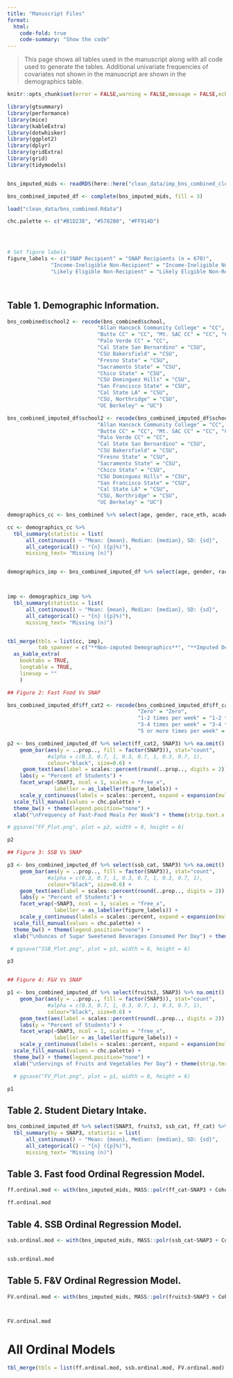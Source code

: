 ```yaml
---
title: "Manuscript Files"
format:
  html:
    code-fold: true
    code-summary: "Show the code"
---
```


> This page shows all tables used in the manuscript along with all code used to generate the tables. Additional univariate frequencies of covariates not shown in the manuscript are shown in the demographics table.

```r
knitr::opts_chunk$set(error = FALSE,warning = FALSE,message = FALSE,echo = TRUE)

library(gtsummary)
library(performance)
library(mice)
library(kableExtra)
library(dotwhisker)
library(ggplot2)
library(dplyr)
library(gridExtra)
library(grid)
library(tidymodels)


bns_imputed_mids <- readRDS(here::here("clean_data/imp_bns_combined_clean_mids.RData"))

bns_combined_imputed_df <- complete(bns_imputed_mids, fill = 3)

load("clean_data/bns_combined.Rdata")

chc.palette <- c("#B1D238", "#5782B0", "#FF914D")




# Set figure labels
figure_labels <- c("SNAP Recipient" = "SNAP Recipients (n = 670)", 
              "Income-Ineligible Non-Recipient" = "Income-Ineligible Non-Recipients (n = 321)", 
              "Likely Eligible Non-Recipient" = "Likely Eligible Non-Recipients (n = 1,371)")




```


## Table 1. Demographic Information.

```r
bns_combined$school2 <- recode(bns_combined$school,
                             "Allan Hancock Community College" = "CC",
                             "Butte CC" = "CC", "Mt. SAC CC" = "CC", "Clovis CC" = "CC",
                             "Palo Verde CC" = "CC", 
                             "Cal State San Bernardino" = "CSU",
                             "CSU Bakersfield" = "CSU",
                             "Fresno State" = "CSU",
                             "Sacramento State" = "CSU",
                             "Chico State" = "CSU",
                             "CSU Dominguez Hills" = "CSU",
                             "San Francisco State" = "CSU",
                             "Cal State LA" = "CSU",
                             "CSU, Northridge" = "CSU",
                             "UC Berkeley" = "UC")

bns_combined_imputed_df$school2 <- recode(bns_combined_imputed_df$school,
                             "Allan Hancock Community College" = "CC",
                             "Butte CC" = "CC", "Mt. SAC CC" = "CC", "Clovis CC" = "CC",
                             "Palo Verde CC" = "CC", 
                             "Cal State San Bernardino" = "CSU",
                             "CSU Bakersfield" = "CSU",
                             "Fresno State" = "CSU",
                             "Sacramento State" = "CSU",
                             "Chico State" = "CSU",
                             "CSU Dominguez Hills" = "CSU",
                             "San Francisco State" = "CSU",
                             "Cal State LA" = "CSU",
                             "CSU, Northridge" = "CSU",
                             "UC Berkeley" = "UC")

```

```r




demographics_cc <- bns_combined %>% select(age, gender, race_eth, academic_level, Cohort, school2, SNAP3, SNAP_eligible, cooking_confident, health_conscious, physical_activity, ssb_cat, ff_cat, fruits3, food_insecure_2item,  units, paid_work_hours)

cc <- demographics_cc %>% 
  tbl_summary(statistic = list(
      all_continuous() ~ "Mean: {mean}, Median: {median}, SD: {sd}",
      all_categorical() ~ "{n} ({p}%)"),
      missing_text= "Missing (n)")


demographics_imp <- bns_combined_imputed_df %>% select(age, gender, race_eth, academic_level, Cohort, school2, SNAP3, SNAP_eligible, cooking_confident, health_conscious, physical_activity, ssb_cat, ff_cat, fruits3, food_insecure_2item,  units, paid_work_hours)



imp <- demographics_imp %>% 
  tbl_summary(statistic = list(
      all_continuous() ~ "Mean: {mean}, Median: {median}, SD: {sd}",
      all_categorical() ~ "{n} ({p}%)"),
      missing_text= "Missing (n)")


tbl_merge(tbls = list(cc, imp), 
          tab_spanner = c("**Non-imputed Demographics**", "**Imputed Demographics**")) %>% 
  as_kable_extra(
    booktabs = TRUE,
    longtable = TRUE,
    linesep = ""
    )

```



```r

## Figure 2: Fast Food Vs SNAP

bns_combined_imputed_df$ff_cat2 <- recode(bns_combined_imputed_df$ff_cat,
                                          "Zero" = "Zero",
                                          "1-2 times per week" = "1-2 times",
                                          "3-4 times per week" = "3-4 times",
                                          "5 or more times per week" = "5 or more times")

p2 <- bns_combined_imputed_df %>% select(ff_cat2, SNAP3) %>% na.omit() %>% ggplot(aes(x= ff_cat2,  group=SNAP3)) + 
    geom_bar(aes(y = ..prop.., fill = factor(SNAP3)), stat="count",
             #alpha = c(0.3, 0.7, 1, 0.3, 0.7, 1, 0.3, 0.7, 1), 
             colour="black", size=0.6) +
     geom_text(aes(label = scales::percent(round(..prop.., digits = 2)), y=..prop..), stat= "count", vjust = -.5, size = 6) +
    labs(y = "Percent of Students") +
    facet_wrap(~SNAP3, ncol = 1, scales = "free_x",
               labeller = as_labeller(figure_labels)) +
    scale_y_continuous(labels = scales::percent, expand = expansion(mult = c(0.0, 0.85))) +
  scale_fill_manual(values = chc.palette) +
  theme_bw() + theme(legend.position="none") + 
  xlab("\nFrequency of Fast-Food Meals Per Week") + theme(strip.text.x = element_text(size = 15), text = element_text(size = 15))

# ggsave("FF_Plot.png", plot = p2, width = 8, height = 6)

p2

```



```r

## Figure 3: SSB Vs SNAP

p3 <- bns_combined_imputed_df %>% select(ssb_cat, SNAP3) %>% na.omit() %>% ggplot(aes(x= ssb_cat,  group=SNAP3)) + 
    geom_bar(aes(y = ..prop.., fill = factor(SNAP3)), stat="count",
             #alpha = c(0.3, 0.7, 1, 0.3, 0.7, 1, 0.3, 0.7, 1), 
             colour="black", size=0.6) + 
    geom_text(aes(label = scales::percent(round(..prop.., digits = 2)), y=..prop..), stat= "count", vjust = -.5, size = 6) +
    labs(y = "Percent of Students") +
    facet_wrap(~SNAP3, ncol = 1, scales = "free_x",
               labeller = as_labeller(figure_labels)) +
    scale_y_continuous(labels = scales::percent, expand = expansion(mult = c(0.0, 1.6))) +
  scale_fill_manual(values = chc.palette) +
  theme_bw() + theme(legend.position="none") + 
  xlab("\nOunces of Sugar Sweetened Beverages Consumed Per Day") + theme(strip.text.x = element_text(size = 15), text = element_text(size = 15))

 # ggsave("SSB_Plot.png", plot = p3, width = 8, height = 6)

p3



```



```r

## Figure 4: F&V Vs SNAP

p1 <- bns_combined_imputed_df %>% select(fruits3, SNAP3) %>% na.omit() %>% ggplot(aes(x= fruits3,  group=SNAP3)) + 
    geom_bar(aes(y = ..prop.., fill = factor(SNAP3)), stat="count",
             #alpha = c(0.3, 0.7, 1, 0.3, 0.7, 1, 0.3, 0.7, 1), 
             colour="black", size=0.6) +
    geom_text(aes(label = scales::percent(round(..prop.., digits = 2)), y=..prop..), stat= "count", vjust = -.5, size = 6) +
    labs(y = "Percent of Students") +
    facet_wrap(~SNAP3, ncol = 1, scales = "free_x", 
               labeller = as_labeller(figure_labels)) +
    scale_y_continuous(labels = scales::percent, expand = expansion(mult = c(0.0, 0.6))) +
  scale_fill_manual(values = chc.palette) +
  theme_bw() + theme(legend.position="none") + 
  xlab("\nServings of Fruits and Vegetables Per Day") + theme(strip.text.x = element_text(size = 15), text = element_text(size = 15))

  # ggsave("FV_Plot.png", plot = p1, width = 8, height = 6)

p1

```

## Table 2. Student Dietary Intake. 

```r



bns_combined_imputed_df %>% select(SNAP3, fruits3, ssb_cat, ff_cat) %>%
  tbl_summary(by = SNAP3, statistic = list(
      all_continuous() ~ "Mean: {mean}, Median: {median}, SD: {sd}",
      all_categorical() ~ "{n} ({p}%)"),
      missing_text= "Missing (n)")


```


## Table 3. Fast food Ordinal Regression Model. 

```r

ff.ordinal.mod <- with(bns_imputed_mids, MASS::polr(ff_cat~SNAP3 + Cohort + gender + race_eth + age + physical_activity + storage_room + health_conscious + living_with_family + cooking_confident + food_insecure_2item + paid_work_hours_tens + homelessness_year, Hess=TRUE)) %>% tbl_regression(exponentiate = TRUE) %>% bold_p()

ff.ordinal.mod


```

## Table 4. SSB Ordinal Regression Model. 

```r



ssb.ordinal.mod <- with(bns_imputed_mids, MASS::polr(ssb_cat~SNAP3 + Cohort + race_eth + gender + age + units_four + unpaid_work_hours_tens + paid_work_hours_tens + caregiving_hours_tens + health_conscious + storage_access + physical_activity + homelessness_year, Hess=TRUE)) %>% tbl_regression(exponentiate = TRUE) %>% bold_p()


ssb.ordinal.mod


```

## Table 5. F&V Ordinal Regression Model. 

```r

FV.ordinal.mod <- with(bns_imputed_mids, MASS::polr(fruits3~SNAP3 + Cohort + gender + race_eth + age  + health_conscious + cooking_confident + physical_activity + storage_room + food_insecure_2item + firstgen, Hess=TRUE)) %>% tbl_regression(exponentiate = TRUE) %>% bold_p()



FV.ordinal.mod

```

# All Ordinal Models

```r

tbl_merge(tbls = list(ff.ordinal.mod, ssb.ordinal.mod, FV.ordinal.mod), tab_spanner = c("**Fast Food Model**", "**SSB Model**", "**F&V Model**"))

```

